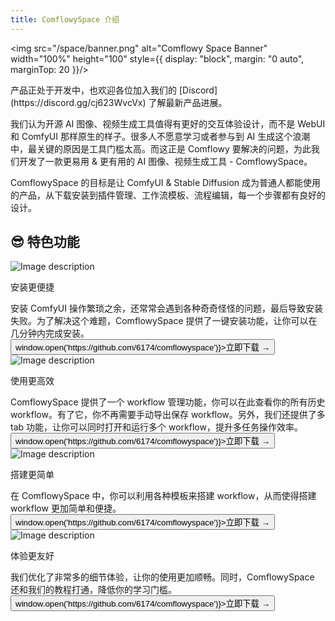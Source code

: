 ```yaml
---
title: ComflowySpace 介绍
---
```


<img src="/space/banner.png" alt="Comflowy Space Banner" width="100%" height="100" style={{
    display: "block",
    margin: "0 auto",
    marginTop: 20
}}/>

<Callout type="info">
产品正处于开发中，也欢迎各位加入我们的 [Discord](https://discord.gg/cj623WvcVx) 了解最新产品进展。
</Callout>

我们认为开源 AI 图像、视频生成工具值得有更好的交互体验设计，而不是 WebUI 和 ComfyUI 那样原生的样子。很多人不愿意学习或者参与到 AI 生成这个浪潮中，最关键的原因是工具门槛太高。而这正是 Comflowy 要解决的问题，为此我们开发了一款更易用 & 更有用的 AI 图像、视频生成工具 - ComflowySpace。

ComflowySpace 的目标是让 ComfyUI & Stable Diffusion 成为普通人都能使用的产品，从下载安装到插件管理、工作流模板、流程编辑，每一个步骤都有良好的设计。

## 😎 特色功能

<div className="mt-8 md:flex sm:flex min-[640px]:flex-row">
  <img src="/space/bootstrap.png" alt="Image description" className="md:w-2/5 sm:w-2/5 max-[640px]:1/5"/>
  <div className="md:ml-4 sm:ml-4 max-[640px]:ml-0 max-[640px]:mt-4">
    <p className="mt-4 text-2xl font-bold">安装更便捷</p>
    <div className="mt-4">
    安装 ComfyUI 操作繁琐之余，还常常会遇到各种奇奇怪怪的问题，最后导致安装失败。为了解决这个难题，ComflowySpace 提供了一键安装功能，让你可以在几分钟内完成安装。
    <br/>
    <button className="text-sm font-semibold hover:text-blue-600" onClick={() => window.open('https://github.com/6174/comflowyspace')}>立即下载 →</button>
    </div>
  </div>
</div>

<div className="mt-8 md:flex sm:flex min-[640px]:flex-row">
  <img src="/index/004.png" alt="Image description" className="md:w-2/5 sm:w-2/5 max-[640px]:1/5 md:order-last sm:order-last max-[640px]:order-first" />
  <div className="md:mr-4 sm:mr-4 max-[640px]:mr-0 max-[640px]:mt-4">
    <p className="mt-4 text-2xl font-bold">使用更高效</p>
    <div className="mt-4">
    ComflowySpace 提供了一个 workflow 管理功能，你可以在此查看你的所有历史 workflow。有了它，你不再需要手动导出保存 workflow。另外，我们还提供了多 tab 功能，让你可以同时打开和运行多个 workflow，提升多任务操作效率。
    <br/>
    <button className="text-sm font-semibold hover:text-blue-600" onClick={() => window.open('https://github.com/6174/comflowyspace')}>立即下载 →</button>
    </div>
  </div>
</div>

<div className="mt-8 md:flex sm:flex min-[640px]:flex-row">
  <img src="/space/template.png" alt="Image description" className="md:w-2/5 sm:w-2/5 max-[640px]:1/5"/>
  <div className="md:ml-4 sm:ml-4 max-[640px]:ml-0 max-[640px]:mt-4">
    <p className="mt-4 text-2xl font-bold">搭建更简单</p>
    <div className="mt-4">
    在 ComflowySpace 中，你可以利用各种模板来搭建 workflow，从而使得搭建 workflow 更加简单和便捷。
    <br/>
    <button className="text-sm font-semibold hover:text-blue-600" onClick={() => window.open('https://github.com/6174/comflowyspace')}>立即下载 →</button>
    </div>
  </div>
</div>

<div className="mt-8 md:flex sm:flex min-[640px]:flex-row">
  <img src="/space/ux.png" alt="Image description" className="md:w-2/5 sm:w-2/5 max-[640px]:1/5 md:order-last sm:order-last max-[640px]:order-first" />
  <div className="md:mr-4 sm:mr-4 max-[640px]:mr-0 max-[640px]:mt-4">
    <p className="mt-4 text-2xl font-bold">体验更友好</p>
    <div className="mt-4">
    我们优化了非常多的细节体验，让你的使用更加顺畅。同时，ComflowySpace 还和我们的教程打通，降低你的学习门槛。
    <br/>
    <button className="text-sm font-semibold hover:text-blue-600" onClick={() => window.open('https://github.com/6174/comflowyspace')}>立即下载 →</button>
    </div>
  </div>
</div>


